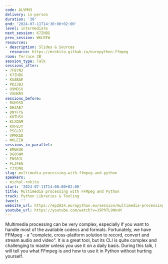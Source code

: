 ```yaml
---
code: ALVMH3
delivery: in-person
duration: '30'
end: '2024-07-11T14:30:00+02:00'
level: intermediate
next_session: K7ZHBG
prev_session: WKLEEW
resources:
- description: Slides & Sources
  resource: https://mrokita.github.io/europython-ffmpeg
room: Terrace 2B
session_type: Talk
sessions_after:
- 7F87N3
- K7ZHBG
- KUABAE
- PKJ38J
- U9MDSV
- VXUKR3
sessions_before:
- BUH9SD
- DH3AE7
- DNYFYG
- KHTUSV
- KLXQAM
- KXF8JY
- PSGLDJ
- VFMXAD
- WKLEEW
sessions_in_parallel:
- 8MGKUK
- 9G8GWM
- EN98JL
- FLJFEG
- Y3YDNQ
slug: multimedia-processing-with-ffmpeg-and-python
speakers:
- michal-rokita
start: '2024-07-11T14:00:00+02:00'
title: Multimedia processing with FFMpeg and Python
track: Python Libraries & Tooling
tweet: ''
website_url: https://ep2024.europython.eu/session/multimedia-processing-with-ffmpeg-and-python
youtube_url: https://youtube.com/watch?v=J9PhTL9NnxM
---
```


Multimedia processing can be very complex, especially if you want to handle most of the available codecs and formats. Fortunately, we have FFMpeg - a "complete, cross-platform solution to record, convert and stream audio and video". It is a great tool, but its CLI is quite complex and challenging to master unless you use it on a daily basis. During this talk, I will tell you what FFmpeg is and how to use it in Python without hurting yourself.
